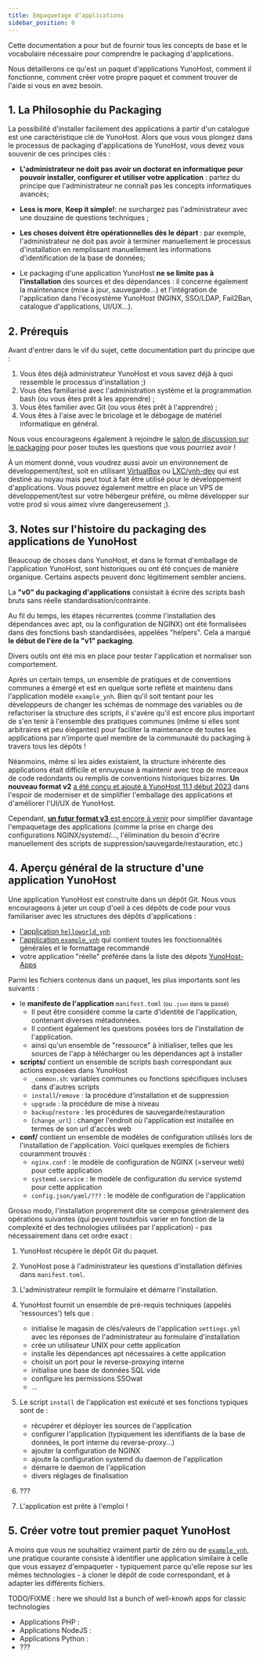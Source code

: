 ```yaml
---
title: Empaquetage d’applications
sidebar_position: 0
---
```


Cette documentation a pour but de fournir tous les concepts de base et le vocabulaire nécessaire pour comprendre le packaging d'applications.

Nous détaillerons ce qu'est un paquet d'applications YunoHost, comment il fonctionne, comment créer votre propre paquet et comment trouver de l'aide si vous en avez besoin.

## 1. La Philosophie du Packaging

La possibilité d'installer facilement des applications à partir d'un catalogue est une caractéristique clé de YunoHost. Alors que vous vous plongez dans le processus de packaging d'applications de YunoHost, vous devez vous souvenir de ces principes clés :

- **L'administrateur ne doit pas avoir un doctorat en informatique pour pouvoir installer, configurer et utiliser votre application** : partez du principe que l'administrateur ne connaît pas les concepts informatiques avancés;

- **Less is more**, **Keep it simple!**: ne surchargez pas l'administrateur avec une douzaine de questions techniques ;

- **Les choses doivent être opérationnelles dès le départ** : par exemple, l'administrateur ne doit pas avoir à terminer manuellement le processus d'installation en remplissant manuellement les informations d'identification de la base de données;

- Le packaging d'une application YunoHost **ne se limite pas à l'installation** des sources et des dépendances : il concerne également la maintenance (mise à jour, sauvegarde...) et l'intégration de l'application dans l'écosystème YunoHost (NGINX, SSO/LDAP, Fail2Ban, catalogue d'applications, UI/UX...).

## 2. Prérequis

Avant d'entrer dans le vif du sujet, cette documentation part du principe que :

1. Vous êtes déjà administrateur YunoHost et vous savez déjà à quoi ressemble le processus d'installation ;)
2. Vous êtes familiarisé avec l'administration système et la programmation bash (ou vous êtes prêt à les apprendre) ;
3. Vous êtes familier avec Git (ou vous êtes prêt à l'apprendre) ;
4. Vous êtes à l'aise avec le bricolage et le débogage de matériel informatique en général.

Nous vous encourageons également à rejoindre le [salon de discussion sur le packaging](/community/chat_rooms) pour poser toutes les questions que vous pourriez avoir !

À un moment donné, vous voudrez aussi avoir un environnement de développement/test, soit en utilisant [VirtualBox](/packaging/resources/packaging_apps_virtualbox) ou [LXC/ynh-dev](https://github.com/yunohost/ynh-dev) qui est destiné au noyau mais peut tout à fait être utilisé pour le développement d'applications. Vous pouvez également mettre en place un VPS de développement/test sur votre hébergeur préféré, ou même développer sur votre prod si vous aimez vivre dangereusement ;).

## 3. Notes sur l'histoire du packaging des applications de YunoHost

Beaucoup de choses dans YunoHost, et dans le format d'emballage de l'application YunoHost, sont historiques ou ont été conçues de manière organique. Certains aspects peuvent donc légitimement sembler anciens.

La **"v0" du packaging d'applications** consistait à écrire des scripts bash bruts sans réelle standardisation/contrainte.

Au fil du temps, les étapes récurrentes (comme l'installation des dépendances avec apt, ou la configuration de NGINX) ont été formalisées dans des fonctions bash standardisées, appelées "helpers". Cela a marqué **le début de l'ère de la "v1" packaging**.

Divers outils ont été mis en place pour tester l'application et normaliser son comportement.

Après un certain temps, un ensemble de pratiques et de conventions communes a émergé et est en quelque sorte reflété et maintenu dans l'application modèle `example_ynh`. Bien qu'il soit tentant pour les développeurs de changer les schémas de nommage des variables ou de refactoriser la structure des scripts, il s'avère qu'il est encore plus important de s'en tenir à l'ensemble des pratiques communes (même si elles sont arbitraires et peu élégantes) pour faciliter la maintenance de toutes les applications par n'importe quel membre de la communauté du packaging à travers tous les dépôts !

Néanmoins, même si les aides existaient, la structure inhérente des applications était difficile et ennuyeuse à maintenir avec trop de morceaux de code redondants ou remplis de conventions historiques bizarres. **Un nouveau format v2** [a été conçu et ajouté à YunoHost 11.1 début 2023](https://github.com/YunoHost/yunohost/pull/1289) dans l'espoir de moderniser et de simplifier l'emballage des applications et d'améliorer l'UI/UX de YunoHost.

Cependant, [**un futur format v3** est encore à venir](https://github.com/YunoHost/issues/issues/2136) pour simplifier davantage l'empaquetage des applications (comme la prise en charge des configurations NGINX/systemd/..., l'élimination du besoin d'écrire manuellement des scripts de suppression/sauvegarde/restauration, etc.)

## 4. Aperçu général de la structure d'une application YunoHost

Une application YunoHost est construite dans un dépôt Git. Nous vous encourageons à jeter un coup d'oeil à ces dépôts de code pour vous familiariser avec les structures des dépôts d'applications :

- [l'application `helloworld_ynh`](https://github.com/YunoHost-Apps/helloworld_ynh)
- [l'application `example_ynh`](https://github.com/YunoHost/example_ynh) qui contient toutes les fonctionnalités générales et le formattage recommandé
- votre application "réelle" préférée dans la liste des dépots [YunoHost-Apps](https://github.com/orgs/YunoHost-Apps/repositories)

Parmi les fichiers contenus dans un paquet, les plus importants sont les suivants :

- le **manifeste de l'application** `manifest.toml` <small>(ou `.json` dans le passé)</small>
  - Il peut être considéré comme la carte d'identité de l'application, contenant diverses métadonnées.
  - Il contient également les questions posées lors de l'installation de l'application.
  - ainsi qu'un ensemble de "ressource" à initialiser, telles que les sources de l'app à télécharger ou les dépendances apt à installer
- **scripts/** contient un ensemble de scripts bash correspondant aux actions exposées dans YunoHost
  - `_common.sh`: variables communes ou fonctions spécifiques incluses dans d'autres scripts
  - `install`/`remove` : la procédure d'installation et de suppression
  - `upgrade` : la procédure de mise à niveau
  - `backup`/`restore` : les procédures de sauvegarde/restauration
  - (`change_url`) : changer l'endroit où l'application est installée en termes de son url d'accès web
- **conf/** contient un ensemble de modèles de configuration utilisés lors de l'installation de l'application. Voici quelques exemples de fichiers couramment trouvés :
  - `nginx.conf` : le modèle de configuration de NGINX (=serveur web) pour cette application
  - `systemd.service` : le modèle de configuration du service systemd pour cette application
  - `config.json/yaml/???` : le modèle de configuration de l'application

Grosso modo, l'installation proprement dite se compose généralement des opérations suivantes (qui peuvent toutefois varier en fonction de la complexité et des technologies utilisées par l'application) - pas nécessairement dans cet ordre exact :

1. YunoHost récupère le dépôt Git du paquet.
2. YunoHost pose à l'administrateur les questions d'installation définies dans `manifest.toml`.
3. L'administrateur remplit le formulaire et démarre l'installation.
4. YunoHost fournit un ensemble de pré-requis techniques (appelés 'ressources') tels que :

    - initialise le magasin de clés/valeurs de l'application `settings.yml` avec les réponses de l'administrateur au formulaire d'installation
    - crée un utilisateur UNIX pour cette application
    - installe les dépendances apt nécessaires à cette application
    - choisit un port pour le reverse-proxying interne
    - initialise une base de données SQL vide
    - configure les permissions SSOwat
    - ...

5. Le script `install` de l'application est exécuté et ses fonctions typiques sont de :

    - récupérer et déployer les sources de l'application
    - configurer l'application (typiquement les identifiants de la base de données, le port interne du reverse-proxy...)
    - ajouter la configuration de NGINX
    - ajoute la configuration systemd du daemon de l'application
    - démarre le daemon de l'application
    - divers réglages de finalisation

6. ???
7. L'application est prête à l'emploi !

## 5. Créer votre tout premier paquet YunoHost

A moins que vous ne souhaitiez vraiment partir de zéro ou de [`example_ynh`](https://github.com/YunoHost/example_ynh), une pratique courante consiste à identifier une application similaire à celle que vous essayez d'empaqueter - typiquement parce qu'elle repose sur les mêmes technologies - à cloner le dépôt de code correspondant, et à adapter les différents fichiers.

TODO/FIXME : here we should list a bunch of well-knowh apps for classic technologies

- Applications PHP :
- Applications NodeJS :
- Applications Python :
- ???
